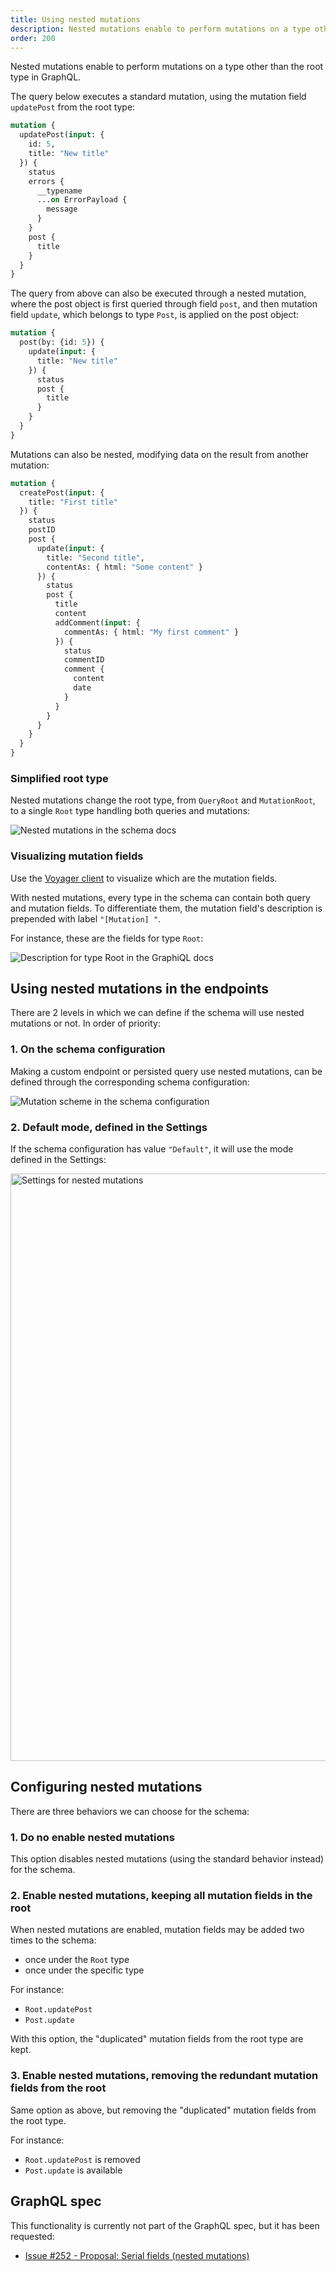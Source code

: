 ```yaml
---
title: Using nested mutations
description: Nested mutations enable to perform mutations on a type other than the root type in GraphQL.
order: 200
---
```


Nested mutations enable to perform mutations on a type other than the root type in GraphQL.

The query below executes a standard mutation, using the mutation field `updatePost` from the root type:

```graphql
mutation {
  updatePost(input: {
    id: 5,
    title: "New title"
  }) {
    status
    errors {
      __typename
      ...on ErrorPayload {
        message
      }
    }
    post {
      title
    }
  }
}
```

The query from above can also be executed through a nested mutation, where the post object is first queried through field `post`, and then mutation field `update`, which belongs to type `Post`, is applied on the post object:

```graphql
mutation {
  post(by: {id: 5}) {
    update(input: {
      title: "New title"
    }) {
      status
      post {
        title
      }
    }
  }
}
```

Mutations can also be nested, modifying data on the result from another mutation:

```graphql
mutation {
  createPost(input: {
    title: "First title"
  }) {
    status
    postID
    post {
      update(input: {
        title: "Second title",
        contentAs: { html: "Some content" }
      }) {
        status
        post {
          title
          content
          addComment(input: {
            commentAs: { html: "My first comment" }
          }) {
            status
            commentID
            comment {
              content
              date
            }
          }
        }
      }
    }
  }
}
```

### Simplified root type

Nested mutations change the root type, from `QueryRoot` and `MutationRoot`, to a single `Root` type handling both queries and mutations:

![Nested mutations in the schema docs](/assets/guides/upstream/schema-docs-nested-mutation.png "Nested mutations in the schema docs")

### Visualizing mutation fields

Use the [Voyager client](/guides/intro/intro-to-the-voyager-client) to visualize which are the mutation fields.

With nested mutations, every type in the schema can contain both query and mutation fields. To differentiate them, the mutation field's description is prepended with label `"[Mutation] "`.

For instance, these are the fields for type `Root`:

![Description for type Root in the GraphiQL docs](/assets/guides/upstream/mutation-desc-in-graphiql-docs.png "Description for type Root in the GraphiQL docs")

## Using nested mutations in the endpoints

There are 2 levels in which we can define if the schema will use nested mutations or not. In order of priority:

### 1. On the schema configuration

Making a custom endpoint or persisted query use nested mutations, can be defined through the corresponding schema configuration:

![Mutation scheme in the schema configuration](/assets/guides/upstream/schema-configuration-mutation-scheme.png "Mutation scheme in the schema configuration")

### 2. Default mode, defined in the Settings

If the schema configuration has value `"Default"`, it will use the mode defined in the Settings:

<Image
  src="/assets/guides/upstream/settings-nested-mutations-default.png"
  width="1024"
  height="940"
  alt="Settings for nested mutations"
  caption="Settings for nested mutations"
/>

## Configuring nested mutations

There are three behaviors we can choose for the schema:

### 1. Do no enable nested mutations

This option disables nested mutations (using the standard behavior instead) for the schema.

### 2. Enable nested mutations, keeping all mutation fields in the root

When nested mutations are enabled, mutation fields may be added two times to the schema:

- once under the `Root` type
- once under the specific type

For instance:

- `Root.updatePost`
- `Post.update`

With this option, the "duplicated" mutation fields from the root type are kept.

### 3. Enable nested mutations, removing the redundant mutation fields from the root

Same option as above, but removing the "duplicated" mutation fields from the root type.

For instance:

- `Root.updatePost` is removed
- `Post.update` is available

## GraphQL spec

This functionality is currently not part of the GraphQL spec, but it has been requested:

- <a href="https://github.com/graphql/graphql-spec/issues/252" target="_blank">Issue #252 - Proposal: Serial fields (nested mutations)</a>
